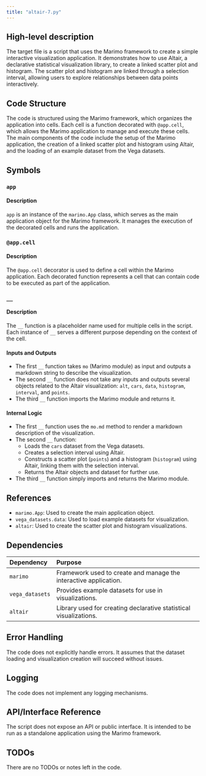 ```yaml
---
title: "altair-7.py"
---
```


## High-level description
The target file is a script that uses the Marimo framework to create a simple interactive visualization application. It demonstrates how to use Altair, a declarative statistical visualization library, to create a linked scatter plot and histogram. The scatter plot and histogram are linked through a selection interval, allowing users to explore relationships between data points interactively.

## Code Structure
The code is structured using the Marimo framework, which organizes the application into cells. Each cell is a function decorated with `@app.cell`, which allows the Marimo application to manage and execute these cells. The main components of the code include the setup of the Marimo application, the creation of a linked scatter plot and histogram using Altair, and the loading of an example dataset from the Vega datasets.

## Symbols

### `app`
#### Description
`app` is an instance of the `marimo.App` class, which serves as the main application object for the Marimo framework. It manages the execution of the decorated cells and runs the application.

### `@app.cell`
#### Description
The `@app.cell` decorator is used to define a cell within the Marimo application. Each decorated function represents a cell that can contain code to be executed as part of the application.

### `__`
#### Description
The `__` function is a placeholder name used for multiple cells in the script. Each instance of `__` serves a different purpose depending on the context of the cell.

#### Inputs and Outputs
- The first `__` function takes `mo` (Marimo module) as input and outputs a markdown string to describe the visualization.
- The second `__` function does not take any inputs and outputs several objects related to the Altair visualization: `alt`, `cars`, `data`, `histogram`, `interval`, and `points`.
- The third `__` function imports the Marimo module and returns it.

#### Internal Logic
- The first `__` function uses the `mo.md` method to render a markdown description of the visualization.
- The second `__` function:
  - Loads the `cars` dataset from the Vega datasets.
  - Creates a selection interval using Altair.
  - Constructs a scatter plot (`points`) and a histogram (`histogram`) using Altair, linking them with the selection interval.
  - Returns the Altair objects and dataset for further use.
- The third `__` function simply imports and returns the Marimo module.

## References
- `marimo.App`: Used to create the main application object.
- `vega_datasets.data`: Used to load example datasets for visualization.
- `altair`: Used to create the scatter plot and histogram visualizations.

## Dependencies
| Dependency     | Purpose                                                                 |
|:---------------|:------------------------------------------------------------------------|
| `marimo`       | Framework used to create and manage the interactive application.        |
| `vega_datasets`| Provides example datasets for use in visualizations.                    |
| `altair`       | Library used for creating declarative statistical visualizations.       |

## Error Handling
The code does not explicitly handle errors. It assumes that the dataset loading and visualization creation will succeed without issues.

## Logging
The code does not implement any logging mechanisms.

## API/Interface Reference
The script does not expose an API or public interface. It is intended to be run as a standalone application using the Marimo framework.

## TODOs
There are no TODOs or notes left in the code.